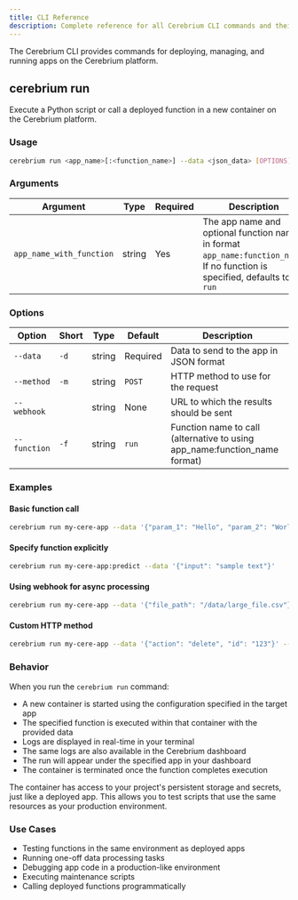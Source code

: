 ```yaml
---
title: CLI Reference
description: Complete reference for all Cerebrium CLI commands and their options.
---
```


The Cerebrium CLI provides commands for deploying, managing, and running apps on the Cerebrium platform.

## cerebrium run

Execute a Python script or call a deployed function in a new container on the Cerebrium platform.

### Usage

```bash
cerebrium run <app_name>[:<function_name>] --data <json_data> [OPTIONS]
```

### Arguments

| Argument | Type | Required | Description |
|----------|------|----------|-------------|
| `app_name_with_function` | string | Yes | The app name and optional function name in format `app_name:function_name`. If no function is specified, defaults to `run` |

### Options

| Option | Short | Type | Default | Description |
|--------|-------|------|---------|-------------|
| `--data` | `-d` | string | Required | Data to send to the app in JSON format |
| `--method` | `-m` | string | `POST` | HTTP method to use for the request |
| `--webhook` | | string | None | URL to which the results should be sent |
| `--function` | `-f` | string | `run` | Function name to call (alternative to using app_name:function_name format) |

### Examples

#### Basic function call
```bash
cerebrium run my-cere-app --data '{"param_1": "Hello", "param_2": "World"}'
```

#### Specify function explicitly
```bash
cerebrium run my-cere-app:predict --data '{"input": "sample text"}'
```

#### Using webhook for async processing
```bash
cerebrium run my-cere-app --data '{"file_path": "/data/large_file.csv"}' --webhook https://my-app.com/webhook
```

#### Custom HTTP method
```bash
cerebrium run my-cere-app --data '{"action": "delete", "id": "123"}' --method DELETE
```

### Behavior

When you run the `cerebrium run` command:

- A new container is started using the configuration specified in the target app
- The specified function is executed within that container with the provided data
- Logs are displayed in real-time in your terminal
- The same logs are also available in the Cerebrium dashboard
- The run will appear under the specified app in your dashboard
- The container is terminated once the function completes execution

<Note>
  The container has access to your project's persistent storage and secrets,
  just like a deployed app. This allows you to test scripts that use the same
  resources as your production environment.
</Note>

### Use Cases

- Testing functions in the same environment as deployed apps
- Running one-off data processing tasks
- Debugging app code in a production-like environment
- Executing maintenance scripts
- Calling deployed functions programmatically

